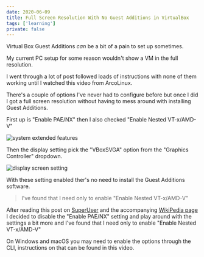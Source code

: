```yaml
---
date: 2020-06-09
title: Full Screen Resolution With No Guest Additions in VirtualBox
tags: ['learning']
private: false
---
```


Virtual Box Guest Additions _can_ be a bit of a pain to set up
sometimes.

My current PC setup for some reason wouldn't show a VM in the full
resolution.

I went through a lot of post followed loads of instructions with none
of them working until I watched this video from ArcoLinux.

<YouTube youTubeId="zW03Vs2CVZo" />

There's a couple of options I've never had to configure before but
once I did I got a full screen resolution without having to mess
around with installing Guest Additions.

First up is "Enable PAE/NX" then I also checked "Enable Nested
VT-x/AMD-V"

![system extended features]

Then the display setting pick the "VBoxSVGA" option from the "Graphics
Controller" dropdown.

![display screen setting]

With these setting enabled ther's no need to install the Guest
Additions software.

> I've found that I need only to enable "Enable Nested VT-x/AMD-V"

After reading this post on [SuperUser] and the accompanying [WikiPedia
page] I decided to disable the "Enable PAE/NX" setting and play around
with the settings a bit more and I've found that I need only to enable
"Enable Nested VT-x/AMD-V"

On Windows and macOS you may need to enable the options through the
CLI, instructions on that can be found in this video.

<YouTube youTubeId="JMT2qimIL9Q" />

<!-- Images -->

[system extended features]: ./system-extended-features.png
[display screen setting]: ./display-screen.png
[superuser]:
  https://superuser.com/questions/1118712/when-do-i-have-to-use-pae-nx/1381508#1381508
[wikipedia page]:
  https://en.wikipedia.org/wiki/Physical_Address_Extension
